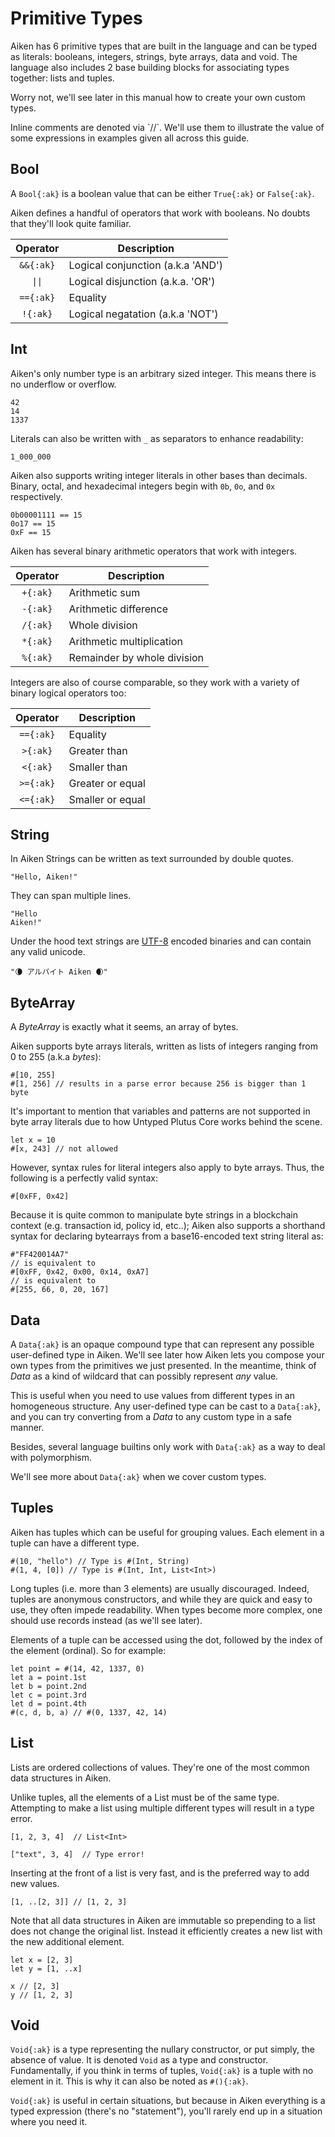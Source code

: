
# Primitive Types

Aiken has 6 primitive types that are built in the language and can be typed as literals: booleans, integers, strings, byte arrays, data and void. The language also includes 2 base building blocks for associating types together: lists and tuples.

Worry not, we'll see later in this manual how to create your own custom types.

<Callout type="info">
  Inline comments are denoted via `//`. We'll use them to illustrate the value
  of some expressions in examples given all across this guide.
</Callout>

## Bool

A `Bool{:ak}` is a boolean value that can be either `True{:ak}` or `False{:ak}`.

Aiken defines a handful of operators that work with booleans. No doubts that they'll look
quite familiar.

|     Operator      | Description                       |
| :---------------: | --------------------------------- |
|     `&&{:ak}`     | Logical conjunction (a.k.a 'AND') |
| <code>\|\|</code> | Logical disjunction (a.k.a. 'OR') |
|     `=={:ak}`     | Equality                          |
|     `!{:ak}`      | Logical negatation (a.k.a 'NOT')  |

## Int

Aiken's only number type is an arbitrary sized integer. This means there is no underflow or overflow.

```aiken
42
14
1337
```

Literals can also be written with `_` as separators to enhance readability:

```ak
1_000_000
```

Aiken also supports writing integer literals in other bases than decimals. Binary, octal, and hexadecimal integers begin with `0b`, `0o`, and `0x` respectively.

```aiken
0b00001111 == 15
0o17 == 15
0xF == 15
```

Aiken has several binary arithmetic operators that work with integers.

| Operator | Description                 |
| :------: | --------------------------- |
| `+{:ak}` | Arithmetic sum              |
| `-{:ak}` | Arithmetic difference       |
| `/{:ak}` | Whole division              |
| `*{:ak}` | Arithmetic multiplication   |
| `%{:ak}` | Remainder by whole division |

Integers are also of course comparable, so they work with a variety of binary logical operators too:

| Operator  | Description      |
| :-------: | ---------------- |
| `=={:ak}` | Equality         |
| `>{:ak}`  | Greater than     |
| `<{:ak}`  | Smaller than     |
| `>={:ak}` | Greater or equal |
| `<={:ak}` | Smaller or equal |

## String

In Aiken Strings can be written as text surrounded by double quotes.

```aiken
"Hello, Aiken!"
```

They can span multiple lines.

```aiken
"Hello
Aiken!"
```

Under the hood text strings are [UTF-8](https://en.wikipedia.org/wiki/UTF-8) encoded binaries
and can contain any valid unicode.

```aiken
"🌘 アルバイト Aiken 🌒"
```

## ByteArray

A _ByteArray_ is exactly what it seems, an array of bytes.

Aiken supports byte arrays literals, written as lists of integers ranging from 0 to 255 (a.k.a _bytes_):

```aiken
#[10, 255]
#[1, 256] // results in a parse error because 256 is bigger than 1 byte
```

It's important to mention that variables and patterns are not supported in
byte array literals due to how Untyped Plutus Core works behind the scene.

```aiken
let x = 10
#[x, 243] // not allowed
```

However, syntax rules for literal integers also apply to byte arrays. Thus, the following is a perfectly valid syntax:

```aiken
#[0xFF, 0x42]
```

Because it is quite common to manipulate byte strings in a blockchain context (e.g. transaction id, policy id, etc..); Aiken also supports a shorthand syntax for declaring bytearrays from a base16-encoded text string literal as:

```aiken
#"FF420014A7"
// is equivalent to
#[0xFF, 0x42, 0x00, 0x14, 0xA7]
// is equivalent to
#[255, 66, 0, 20, 167]
```

## Data

A `Data{:ak}` is an opaque compound type that can represent any possible user-defined type in Aiken. We'll see later how Aiken lets you compose your own types from the primitives we just presented. In the meantime, think of _Data_ as a kind of wildcard that can possibly represent _any_ value.

This is useful when you need to use values from different types in an homogeneous structure. Any user-defined type can be cast to a `Data{:ak}`, and you can try converting from a _Data_ to any custom type in a safe manner.

Besides, several language builtins only work with `Data{:ak}` as a way to deal with polymorphism.

We'll see more about `Data{:ak}` when we cover custom types.

## Tuples

Aiken has tuples which can be useful for grouping values. Each element in a tuple can have a different type.

```aiken
#(10, "hello") // Type is #(Int, String)
#(1, 4, [0]) // Type is #(Int, Int, List<Int>)
```

Long tuples (i.e. more than 3 elements) are usually discouraged. Indeed, tuples are anonymous constructors, and while they are quick and easy to use, they often impede readability. When types become more complex, one should use records instead (as we'll see later).

Elements of a tuple can be accessed using the dot, followed by the index of the element (ordinal). So for example:

```aiken
let point = #(14, 42, 1337, 0)
let a = point.1st
let b = point.2nd
let c = point.3rd
let d = point.4th
#(c, d, b, a) // #(0, 1337, 42, 14)
```

## List

Lists are ordered collections of values. They're one of the most common data structures in Aiken.

Unlike tuples, all the elements of a List must be of the same type. Attempting to make a list using multiple
different types will result in a type error.

```aiken
[1, 2, 3, 4]  // List<Int>

["text", 3, 4]  // Type error!
```

Inserting at the front of a list is very fast, and is the preferred way to add new values.

```aiken
[1, ..[2, 3]] // [1, 2, 3]
```

Note that all data structures in Aiken are immutable so prepending to a list does not change the original list. Instead it efficiently creates a new list with the new additional element.

```
let x = [2, 3]
let y = [1, ..x]

x // [2, 3]
y // [1, 2, 3]
```

## Void

`Void{:ak}` is a type representing the nullary constructor, or put simply, the absence of value. It is denoted `Void` as a type and constructor. Fundamentally, if you think in terms of tuples, `Void{:ak}` is a tuple with no element in it. This is why it can also be noted as `#(){:ak}`.

`Void{:ak}` is useful in certain situations, but because in Aiken everything is a typed expression (there's no "statement"), you'll rarely end up in a situation where you need it.

